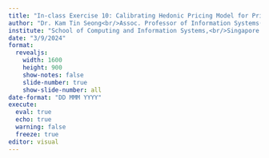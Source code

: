 ```yaml
---
title: "In-class Exercise 10: Calibrating Hedonic Pricing Model for Private Highrise Property with MLR Methods"
author: "Dr. Kam Tin Seong<br/>Assoc. Professor of Information Systems(Practice)"
institute: "School of Computing and Information Systems,<br/>Singapore Management University"
date: "3/9/2024"
format: 
  revealjs:
    width: 1600
    height: 900
    show-notes: false
    slide-number: true
    show-slide-number: all
date-format: "DD MMM YYYY"
execute: 
  eval: true
  echo: true
  warning: false
  freeze: true
editor: visual
---
```




